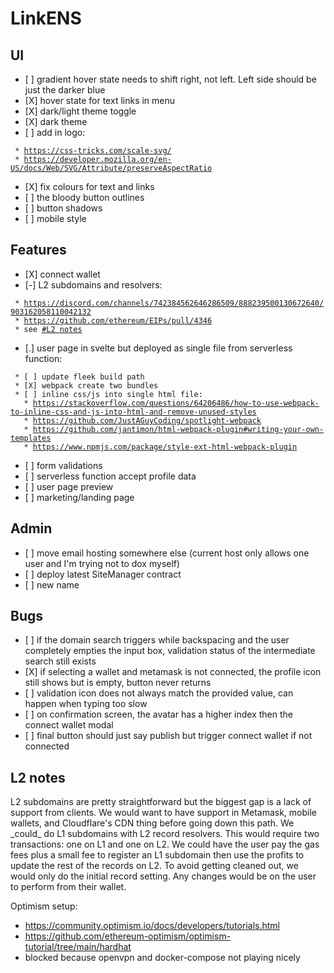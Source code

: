 = LinkENS =

== UI ==

* [ ] gradient hover state needs to shift right, not left. Left side should be just the darker blue
* [X] hover state for text links in menu
* [X] dark/light theme toggle
* [X] dark theme
* [ ] add in logo:
  * https://css-tricks.com/scale-svg/
  * https://developer.mozilla.org/en-US/docs/Web/SVG/Attribute/preserveAspectRatio
* [X] fix colours for text and links
* [ ] the bloody button outlines
* [ ] button shadows
* [ ] mobile style

== Features ==

* [X] connect wallet
* [-] L2 subdomains and resolvers:
  * https://discord.com/channels/742384562646286509/888239500130672640/903162058110042132
  * https://github.com/ethereum/EIPs/pull/4346
  * see [[#L2 notes]]
* [.] user page in svelte but deployed as single file from serverless function:
  * [ ] update fleek build path
  * [X] webpack create two bundles
  * [ ] inline css/js into single html file:
    * https://stackoverflow.com/questions/64206486/how-to-use-webpack-to-inline-css-and-js-into-html-and-remove-unused-styles
    * https://github.com/JustAGuyCoding/spotlight-webpack
    * https://github.com/jantimon/html-webpack-plugin#writing-your-own-templates
    * https://www.npmjs.com/package/style-ext-html-webpack-plugin
* [ ] form validations
* [ ] serverless function accept profile data
* [ ] user page preview
* [ ] marketing/landing page

== Admin ==

* [ ] move email hosting somewhere else (current host only allows one user and I'm trying not to dox myself)
* [ ] deploy latest SiteManager contract
* [ ] new name

== Bugs ==

* [ ] if the domain search triggers while backspacing and the user completely empties the input box, validation status of the intermediate search still exists
* [X] if selecting a wallet and metamask is not connected, the profile icon still shows but is empty, button never returns
* [ ] validation icon does not always match the provided value, can happen when typing too slow
* [ ] on confirmation screen, the avatar has a higher index then the connect wallet modal
* [ ] final button should just say publish but trigger connect wallet if not connected

== L2 notes ==

L2 subdomains are pretty straightforward but the biggest gap is a lack of support from clients. We would want to have support in Metamask, mobile wallets, and Cloudflare's CDN thing before going down this path. We _could_ do L1 subdomains with L2 record resolvers. This would require two transactions: one on L1 and one on L2. We could have the user pay the gas fees plus a small fee to register an L1 subdomain then use the profits to update the rest of the records on L2. To avoid getting cleaned out, we would only do the initial record setting. Any changes would be on the user to perform from their wallet.

Optimism setup:

* https://community.optimism.io/docs/developers/tutorials.html
* https://github.com/ethereum-optimism/optimism-tutorial/tree/main/hardhat
* blocked because openvpn and docker-compose not playing nicely
